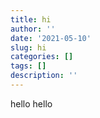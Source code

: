 ```yaml
---
title: hi
author: ''
date: '2021-05-10'
slug: hi
categories: []
tags: []
description: ''
---
```


hello hello

```r



```


```python

```

